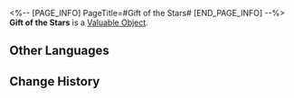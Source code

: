 <%-- [PAGE_INFO]
PageTitle=#Gift of the Stars#
[END_PAGE_INFO] --%>
{{Item Infobox
|id          = 300031
|image       = Item Gift of the Stars.png{{subst:void|<!--$UPLOAD:<<SpriteOutput/ItemFigures/300031.png>-<Item Gift of the Stars.png>-<Item Icons>>-->}}
|type        = Valuable Object
|invCategory = Valuables
|rarity      = 5
|effect      = 
|description = A fine-looking envelope containing a custom-made ticket.
}}
{{Description|"Look for yours among the stars."}}
'''Gift of the Stars''' is a [[Valuable Object]].

==Other Languages==
{{Other Languages
|en   = Gift of the Stars
|zhs  = 群星之礼
|zht  = 群星之禮
|ja   = 群星の礼
|ko   = 뭇별의 선물
|es   = Regalo de las estrellas
|fr   = Cadeau des étoiles
|ru   = Дар звёзд
|th   = ของขวัญจากหมู่ดาว
|vi   = Món Quà Trời Sao
|de   = Geschenk der Sterne
|id   = Hadiah Bintang-bintang
|pt   = Presente das Estrelas
}}

==Change History==
{{Change History|1.0}}